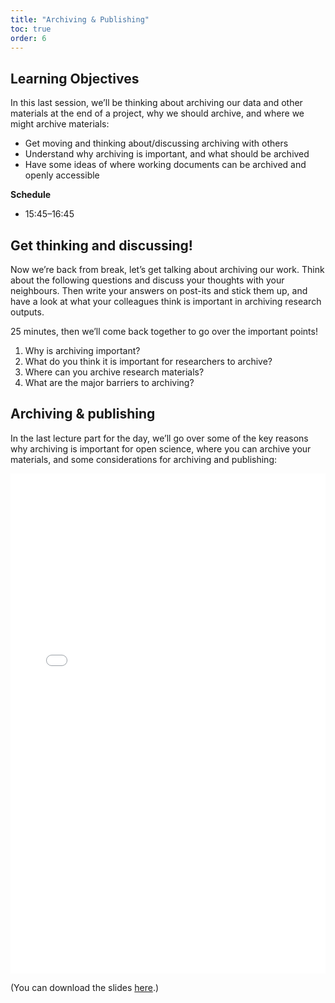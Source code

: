 ```yaml
---
title: "Archiving & Publishing"
toc: true
order: 6
---
```


## Learning Objectives

In this last session, we'll be thinking about archiving our data and other materials at the end of a project, why we should archive, and where we might archive materials:

- Get moving and thinking about/discussing archiving with others
- Understand why archiving is important, and what should be archived
- Have some ideas of where working documents can be archived and openly accessible

**Schedule**

- 15:45--16:45

## Get thinking and discussing!

Now we're back from break, let's get talking about archiving our work. Think about the following questions and discuss your thoughts with your neighbours. Then write your answers on post-its and stick them up, and have a look at what your colleagues think is important in archiving research outputs.

25 minutes, then we'll come back together to go over the important points!

1. Why is archiving important?
2. What do you think it is important for researchers to archive?
3. Where can you archive research materials?
4. What are the major barriers to archiving?

## Archiving & publishing

In the last lecture part for the day, we'll go over some of the key reasons why archiving is important for open science, where you can archive your materials, and some considerations for archiving and publishing:

<object data="./CPEGArchivingPublishing.pdf#view=FitH&pagemode=none" width="100%" height="800px" type="application/pdf">
    <embed src="./CPEGArchivingPublishing.pdf#view=FitH&pagemode=none" width="100%" height="800px" type="application/pdf" />
</object>

(You can download the slides [here](./CPEGArchivingPublishing.pdf).)
